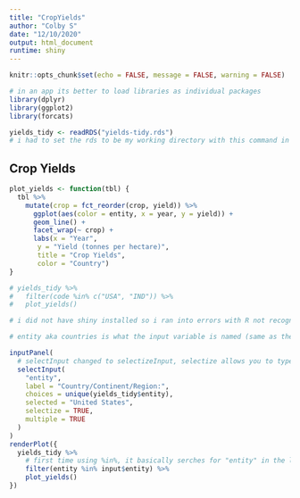 ```yaml
---
title: "CropYields"
author: "Colby S"
date: "12/10/2020"
output: html_document
runtime: shiny
---
```


```r
knitr::opts_chunk$set(echo = FALSE, message = FALSE, warning = FALSE)
```

```r
# in an app its better to load libraries as individual packages
library(dplyr)
library(ggplot2)
library(forcats)

yields_tidy <- readRDS("yields-tidy.rds")
# i had to set the rds to be my working directory with this command in console : setwd("crop-yields-shiny")
```


## Crop Yields

```r

plot_yields <- function(tbl) {
  tbl %>%
    mutate(crop = fct_reorder(crop, yield)) %>%
      ggplot(aes(color = entity, x = year, y = yield)) +
      geom_line() +
      facet_wrap(~ crop) +
      labs(x = "Year",
       y = "Yield (tonnes per hectare)",
       title = "Crop Yields",
       color = "Country")
}

# yields_tidy %>%
#   filter(code %in% c("USA", "IND")) %>%
#   plot_yields()

```

```r

# i did not have shiny installed so i ran into errors with R not recognizing inputPanel function lol

# entity aka countries is what the input variable is named (same as the variable name in the dataset), label is just what text will appear above the interface, there is a selection box that allows one to select a country from a list of unique contries, by default USA is selected

inputPanel(
  # selectInput changed to selectizeInput, selectize allows you to type input and narrows down the selectable options based on your text
  selectInput(
    "entity",
    label = "Country/Continent/Region:",
    choices = unique(yields_tidy$entity),
    selected = "United States",
    selectize = TRUE,
    multiple = TRUE
  )
)
renderPlot({
  yields_tidy %>%
    # first time using %in%, it basically serches for "entity" in the list "input$entity" 
    filter(entity %in% input$entity) %>%
    plot_yields()
})
```

